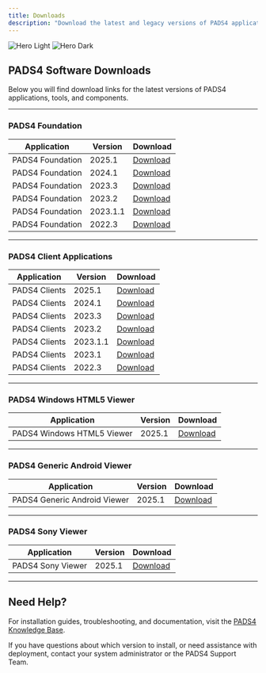 ```yaml
---
title: Downloads
description: "Download the latest and legacy versions of PADS4 applications and components."
---
```


<img
  className="block dark:hidden"
  src="/images/PADS4.png"
  alt="Hero Light"
/>
<img
  className="hidden dark:block"
  src="/images/PADS4.png"
  alt="Hero Dark"
/>

## PADS4 Software Downloads

Below you will find download links for the latest versions of PADS4 applications, tools, and components. 

---

### PADS4 Foundation

| Application | Version | Download |
|------------|---------|----------|
| PADS4 Foundation | 2025.1 | [Download](https://github.com/PADS4/PADS4-Foundation/releases/download/2025.1/PADS4.Installer.exe) |
| PADS4 Foundation | 2024.1 | [Download](https://github.com/PADS4/PADS4-Foundation/releases/download/2024.1/PADS4.Installer.2024.1.zip) |
| PADS4 Foundation | 2023.3 | [Download](https://github.com/PADS4/PADS4-Foundation/releases/download/2023.3/PADS4.Installer.2023.3.zip) |
| PADS4 Foundation | 2023.2 | [Download](https://github.com/PADS4/PADS4-Foundation/releases/download/2023.2/PADS4.Installer.2023.2.zip) |
| PADS4 Foundation | 2023.1.1 | [Download](https://github.com/PADS4/PADS4-Foundation/releases/download/2023.1.1/PADS4.Installer.2023.1.1.zip) |
| PADS4 Foundation | 2022.3 | [Download](https://github.com/PADS4/PADS4-Foundation/releases/download/2022.3/PADS4.Installer.2022.3.zip) |

---

### PADS4 Client Applications

| Application | Version | Download |
|------------|---------|----------|
| PADS4 Clients | 2025.1 | [Download](https://github.com/PADS4/PADS4-Clients-Setup/releases/download/2025.1/PADS4.Clients.zip) |
| PADS4 Clients | 2024.1 | [Download](https://github.com/PADS4/PADS4-Clients-Setup/releases/download/2024.1/PADS4.Clients.Setup.2024.1.zip) |
| PADS4 Clients | 2023.3 | [Download](https://github.com/PADS4/PADS4-Clients-Setup/releases/download/2023.3/PADS4.Clients.Setup.2023.3.zip) |
| PADS4 Clients | 2023.2 | [Download](https://github.com/PADS4/PADS4-Clients-Setup/releases/download/2023.2/PADS4.Clients.Setup.2023.2.zip) |
| PADS4 Clients | 2023.1.1 | [Download](https://github.com/PADS4/PADS4-Clients-Setup/releases/download/2023.1.1/PADS4.Clients.Setup.2023.1.1.zip) |
| PADS4 Clients | 2023.1 | [Download](https://github.com/PADS4/PADS4-Clients-Setup/releases/download/2023.1/PADS4.Clients.Setup.2023.1.zip) |
| PADS4 Clients | 2022.3 | [Download](https://github.com/PADS4/PADS4-Clients-Setup/releases/download/2022.3/PADS4.Clients.2022.3.zip) |

---

### PADS4 Windows HTML5 Viewer

| Application | Version | Download |
|-------------|---------|----------|
| PADS4 Windows HTML5 Viewer | 2025.1 | [Download](https://github.com/PADS4/PADS4-Viewer-Windows/releases/tag/v1.3#:~:text=NDS.Web.Launcher.Service.exe) |

---

### PADS4 Generic Android Viewer

| Application | Version | Download |
|-----------|---------|----------|
| PADS4 Generic Android Viewer | 2025.1 | [Download](https://github.com/PADS4/PADS4-Viewer-Android/releases/download/v1.0/PADS4WebLauncher.apk) |

---

### PADS4 Sony Viewer

| Application | Version | Download |
|------|-------------|----------|
| PADS4 Sony Viewer | 2025.1 | [Download](https://github.com/PADS4/PADS4-Viewer-Sony/releases/download/v1.0/PADS4Sony.zip) |

---

## Need Help?

For installation guides, troubleshooting, and documentation, visit the [PADS4 Knowledge Base](https://support.pads4.com).

If you have questions about which version to install, or need assistance with deployment, contact your system administrator or the PADS4 Support Team.

